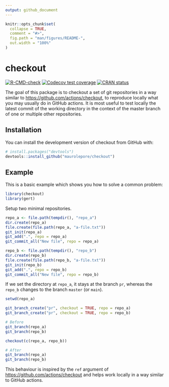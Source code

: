 ```yaml
---
output: github_document
---
```


<!-- README.md is generated from README.Rmd. Please edit that file -->

```r
knitr::opts_chunk$set(
  collapse = TRUE,
  comment = "#>",
  fig.path = "man/figures/README-",
  out.width = "100%"
)
```

# checkout

<!-- badges: start -->
[![R-CMD-check](https://github.com/maurolepore/checkout/workflows/R-CMD-check/badge.svg)](https://github.com/maurolepore/checkout/actions)
[![Codecov test coverage](https://codecov.io/gh/maurolepore/checkout/branch/main/graph/badge.svg)](https://codecov.io/gh/maurolepore/checkout?branch=main)
[![CRAN status](https://www.r-pkg.org/badges/version/checkout)](https://CRAN.R-project.org/package=checkout)
<!-- badges: end -->

The goal of this package is to checkout a set of git repositories in a way
similar to <https://github.com/actions/checkout>, to reproduce locally what you
may usually do in GitHub actions. It is most useful to test locally the latest
commit of the working directory in the context of the master branch of one or
multiple other repositories.

## Installation

You can install the development version of checkout from GitHub with:

``` r
# install.packages("devtools")
devtools::install_github("maurolepore/checkout")
```

## Example

This is a basic example which shows you how to solve a common problem:

```r
library(checkout)
library(gert)
```

Setup two minimal repositories.

```r
repo_a <- file.path(tempdir(), "repo_a")
dir.create(repo_a)
file.create(file.path(repo_a, "a-file.txt"))
git_init(repo_a)
git_add(".", repo = repo_a)
git_commit_all("New file", repo = repo_a)

repo_b <- file.path(tempdir(), "repo_b")
dir.create(repo_b)
file.create(file.path(repo_b, "a-file.txt"))
git_init(repo_b)
git_add(".", repo = repo_b)
git_commit_all("New file", repo = repo_b)
```

If we set the directory at `repo_a`, it stays at the branch `pr`, whereas the `repo_b` changes to the branch `master` (or `main`).

```r
setwd(repo_a)

git_branch_create("pr", checkout = TRUE, repo = repo_a)
git_branch_create("pr", checkout = TRUE, repo = repo_b)

# Before
git_branch(repo_a)
git_branch(repo_b)

checkout(c(repo_a, repo_b))

# After
git_branch(repo_a)
git_branch(repo_b)
```

This behaviour is inspired by the `ref` argument of <https://github.com/actions/checkout> and helps work locally in a way similar to GitHub actions.
